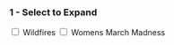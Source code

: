 ### 1 - Select to Expand
<div id="dataset-toggle">
  <label><input type="checkbox" id="wildfire-checkbox"> Wildfires</label>
  <label><input type="checkbox" id="marchmadness-checkbox"> Womens March Madness</label>
</div>